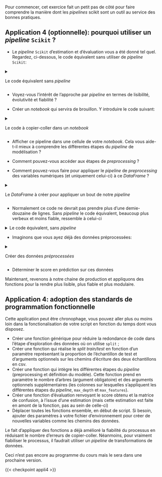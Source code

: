 Pour commencer, cet exercice fait un petit pas de côté pour faire comprendre la manière dont les _pipelines_ scikit sont un outil au service des bonnes pratiques.

::: {.application}
## Application 4 (optionnelle): pourquoi utiliser un _pipeline_ `Scikit` ?

* Le _pipeline_ `Scikit` d'estimation et d'évaluation vous a été donné tel quel. Regardez, ci-dessous, le code équivalent sans utiliser de _pipeline_ `Scikit`:

<details>

<summary>

Le code équivalent sans _pipeline_

</summary>

```.python
```

</details>

* Voyez-vous l'intérêt de l'approche par _pipeline_ en termes de lisibilité, évolutivité et fiabilité ?

* Créer un _notebook_ qui servira de brouillon. Y introduire le code suivant:

<details>

<summary>

Le code à copier-coller dans un _notebook_

</summary>

```.python
```

</details>

* Afficher ce pipeline dans une cellule de votre _notebook_. Cela vous aide-t-il mieux à comprendre les différentes étapes du _pipeline_ de modélisation ?

* Comment pouvez-vous accéder aux étapes de _preprocessing_ ?

<!-------
pipe['preprocessor'] ou pipe[:-1]
--------->

* Comment pouvez-vous faire pour appliquer le _pipeline_ de _preprocessing_ des variables numériques (et uniquement celui-ci) à ce _DataFrame_ ?

<details>

<summary>

Le _DataFrame_ à créer pour appliquer un bout de notre _pipeline_

</summary>

```python
import numpy as np

new_data = {
    "Age": [22, np.nan, 35, 28, np.nan],
    "Fare": [7.25, 8.05, np.nan, 13.00, 15.50]
}

new_data = pd.DataFrame(new_data)
```

</details>

<!-------
preprocessor_numeric = pipe['preprocessor']['Preprocessing numerical']
new_data_preprocessed = preprocessor_numeric.transform(new_data)

pd.DataFrame(
    new_data_preprocessed,
    columns=preprocessor_numeric[:-1].get_feature_names_out()
)
--------->

* Normalement ce code ne devrait pas prendre plus d'une demie-douzaine de lignes. Sans _pipeline_ le code équivalent, beaucoup plus verbeux et moins fiable, ressemble à celui-ci

<details>

<summary>
Le code équivalent, sans _pipeline_
</summary>

```.python
```


</details>

* Imaginons que vous ayez déjà des données préprocessées:

<details>

<summary>

Créer des données _préprocessées_

</summary>

```python
import numpy as np
import pandas as pd

new_data = pd.DataFrame({
    "Age": [25, np.nan, 40, 33, np.nan],
    "Fare": [10.50, 7.85, np.nan, 22.00, 12.75],
    "Embarked": ["S", "C", np.nan, "Q", "S"],
    "Sex": ["male", "female", "male", np.nan, "female"]
})
new_y = np.random.randint(0, 2, size=len(new_data))

preprocessed_data = pd.DataFrame(
    pipe[:-1].transform(new_data),
    columns = preprocessor_numeric.get_feature_names_out()
)
preprocessed_data
```

</details>

* Déterminer le score en prédiction sur ces données

<!------
pipe[-1].score(preprocessed_data, new_y)
------->

:::

Maintenant, revenons à notre chaine de production et appliquons des fonctions pour la rendre plus lisible, plus fiable et plus modulaire.

::: {.application}
## Application 4: adoption des standards de programmation fonctionnelle

Cette application peut être chronophage, vous pouvez aller plus ou moins
loin dans la fonctionalisation de votre script en fonction du temps dont vous
disposez.


* Créer une fonction générique pour réduire la redondance de code
 dans l'étape d'exploration des données où on utilise `split` ;
* Créer une fonction qui réalise le *split train/test* en fonction d'un paramètre représentant la proportion de l'échantillon de test
et d'arguments optionnels sur les chemins d'écriture des deux échantillons en csv.
* Créer une fonction qui intègre les différentes étapes du _pipeline_ (preprocessing et définition du modèle). Cette fonction prend
en paramètre le nombre d'arbres (argument obligatoire) et des arguments optionnels supplémentaires (les colonnes sur lesquelles s'appliquent les différentes étapes du _pipeline_, `max_depth` et `max_features`).
* Créer une fonction d'évaluation renvoyant le score obtenu et la matrice de confusion, à l'issue d'une estimation (mais cette estimation est faite en amont de la fonction, pas au sein de celle-ci)
- Déplacer toutes les fonctions ensemble, en début de script. Si besoin, ajouter des paramètres à votre fichier d'environnement pour créer de nouvelles variables comme les chemins des données.
:::

[^notepandas]: Au passage vous pouvez noter que mauvaises pratiques discutables,
    peuvent
    être corrigées, notamment l'utilisation excessive de `apply` là où
    il serait possible d'utiliser des méthodes embarquées par `Pandas`.
    Cela est plutôt de l'ordre du bon style de programmation que de la
    qualité formelle du script. Ce n'est donc pas obligatoire mais c'est mieux.


::: {.callout-important}
Le fait d'appliquer des fonctions a déjà amélioré la fiabilité du processus
en réduisant le nombre d'erreurs de copier-coller. Néanmoins, pour vraiment
fiabiliser le processus, il faudrait utiliser un _pipeline_ de transformations
de données.

Ceci n'est pas encore au programme du cours mais le sera dans une prochaine
version.
:::


{{< checkpoint appli4 >}}
